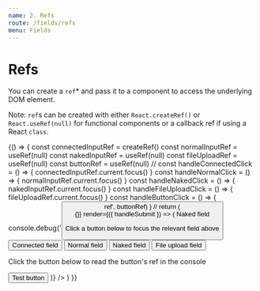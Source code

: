 ```yaml
---
name: 2. Refs
route: /fields/refs
menu: Fields
---
```




# Refs

You can create a `ref`\* and pass it to a component to access the underlying DOM element.

Note: `ref`s can be created with either `React.createRef()` or `React.useRef(null)` for functional components or a callback ref if using a React `class`.

<Playground>
  {() => {
    const connectedInputRef = createRef()
    const normalInputRef = useRef(null)
    const nakedInputRef = useRef(null)
    const fileUploadRef = useRef(null)
    const buttonRef = useRef(null)
    //
    const handleConnectedClick = () => {
      connectedInputRef.current.focus()
    }
    const handleNormalClick = () => {
      normalInputRef.current.focus()
    }
    const handleNakedClick = () => {
      nakedInputRef.current.focus()
    }
    const handleFileUploadClick = () => {
      fileUploadRef.current.focus()
    }
    const handleButtonClick = () => {
      console.debug('<Button> ref', buttonRef)
    }
    //
    return (
      <Form
        onSubmit={() => {}}
        render={({ handleSubmit }) => (
          <form onSubmit={handleSubmit}>
            <ConnectedField
              name="firstName"
              component={InputText}
              label="Connected field"
              ref={connectedInputRef}
            />
            <Field
              name="lastName"
              component={InputText}
              label="Normal field"
              ref={normalInputRef}
            />
            <Label>Naked field</Label>
            <InputText name="naked" ref={nakedInputRef} />
            <Field name="avatar" component={FileUpload} label="Complex field" ref={fileUploadRef} />
            <p>Click a button below to focus the relevant field above</p>
            <Button onClick={handleConnectedClick}>Connected field</Button>
            <Button onClick={handleNormalClick} ml={20}>
              Normal field
            </Button>
            <Button onClick={handleNakedClick} ml={20}>
              Naked field
            </Button>
            <Button onClick={handleFileUploadClick} ml={20}>
              File upload field
            </Button>
            <p>Click the button below to read the button's ref in the console</p>
            <Button as="a" ref={buttonRef} onClick={handleButtonClick}>
              Test button
            </Button>
          </form>
        )}
      />
    )
  }}
</Playground>
